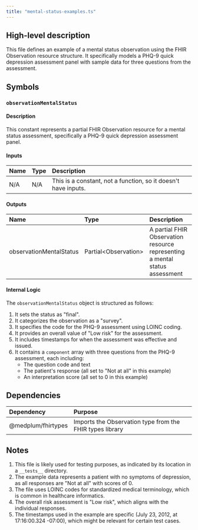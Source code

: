```yaml
---
title: "mental-status-examples.ts"
---
```


## High-level description
This file defines an example of a mental status observation using the FHIR Observation resource structure. It specifically models a PHQ-9 quick depression assessment panel with sample data for three questions from the assessment.

## Symbols

### `observationMentalStatus`
#### Description
This constant represents a partial FHIR Observation resource for a mental status assessment, specifically a PHQ-9 quick depression assessment panel.

#### Inputs
| Name | Type | Description |
|:-----|:-----|:------------|
| N/A | N/A | This is a constant, not a function, so it doesn't have inputs. |

#### Outputs
| Name | Type | Description |
|:-----|:-----|:------------|
| observationMentalStatus | Partial&lt;Observation&gt; | A partial FHIR Observation resource representing a mental status assessment |

#### Internal Logic
The `observationMentalStatus` object is structured as follows:
1. It sets the status as "final".
2. It categorizes the observation as a "survey".
3. It specifies the code for the PHQ-9 assessment using LOINC coding.
4. It provides an overall value of "Low risk" for the assessment.
5. It includes timestamps for when the assessment was effective and issued.
6. It contains a `component` array with three questions from the PHQ-9 assessment, each including:
   - The question code and text
   - The patient's response (all set to "Not at all" in this example)
   - An interpretation score (all set to 0 in this example)

## Dependencies
| Dependency | Purpose |
|:-----------|:--------|
| @medplum/fhirtypes | Imports the Observation type from the FHIR types library |

## Notes
1. This file is likely used for testing purposes, as indicated by its location in a `__tests__` directory.
2. The example data represents a patient with no symptoms of depression, as all responses are "Not at all" with scores of 0.
3. The file uses LOINC codes for standardized medical terminology, which is common in healthcare informatics.
4. The overall risk assessment is "Low risk", which aligns with the individual responses.
5. The timestamps used in the example are specific (July 23, 2012, at 17:16:00.324 -07:00), which might be relevant for certain test cases.